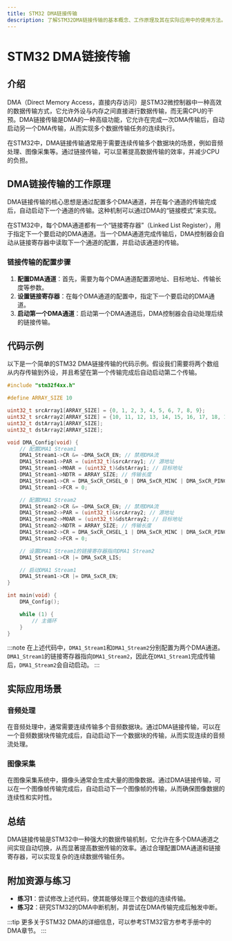 ```yaml
---
title: STM32 DMA链接传输
description: 了解STM32DMA链接传输的基本概念、工作原理及其在实际应用中的使用方法。适合初学者学习。
---
```


# STM32 DMA链接传输

## 介绍

DMA（Direct Memory Access，直接内存访问）是STM32微控制器中一种高效的数据传输方式，它允许外设与内存之间直接进行数据传输，而无需CPU的干预。DMA链接传输是DMA的一种高级功能，它允许在完成一次DMA传输后，自动启动另一个DMA传输，从而实现多个数据传输任务的连续执行。

在STM32中，DMA链接传输通常用于需要连续传输多个数据块的场景，例如音频处理、图像采集等。通过链接传输，可以显著提高数据传输的效率，并减少CPU的负担。

## DMA链接传输的工作原理

DMA链接传输的核心思想是通过配置多个DMA通道，并在每个通道的传输完成后，自动启动下一个通道的传输。这种机制可以通过DMA的“链接模式”来实现。

在STM32中，每个DMA通道都有一个“链接寄存器”（Linked List Register），用于指定下一个要启动的DMA通道。当一个DMA通道完成传输后，DMA控制器会自动从链接寄存器中读取下一个通道的配置，并启动该通道的传输。

### 链接传输的配置步骤

1. **配置DMA通道**：首先，需要为每个DMA通道配置源地址、目标地址、传输长度等参数。
2. **设置链接寄存器**：在每个DMA通道的配置中，指定下一个要启动的DMA通道。
3. **启动第一个DMA通道**：启动第一个DMA通道后，DMA控制器会自动处理后续的链接传输。

## 代码示例

以下是一个简单的STM32 DMA链接传输的代码示例。假设我们需要将两个数组从内存传输到外设，并且希望在第一个传输完成后自动启动第二个传输。

```c
#include "stm32f4xx.h"

#define ARRAY_SIZE 10

uint32_t srcArray1[ARRAY_SIZE] = {0, 1, 2, 3, 4, 5, 6, 7, 8, 9};
uint32_t srcArray2[ARRAY_SIZE] = {10, 11, 12, 13, 14, 15, 16, 17, 18, 19};
uint32_t dstArray1[ARRAY_SIZE];
uint32_t dstArray2[ARRAY_SIZE];

void DMA_Config(void) {
    // 配置DMA1 Stream1
    DMA1_Stream1->CR &= ~DMA_SxCR_EN; // 禁用DMA流
    DMA1_Stream1->PAR = (uint32_t)&srcArray1; // 源地址
    DMA1_Stream1->M0AR = (uint32_t)&dstArray1; // 目标地址
    DMA1_Stream1->NDTR = ARRAY_SIZE; // 传输长度
    DMA1_Stream1->CR = DMA_SxCR_CHSEL_0 | DMA_SxCR_MINC | DMA_SxCR_PINC | DMA_SxCR_DIR_0 | DMA_SxCR_TCIE;
    DMA1_Stream1->FCR = 0;

    // 配置DMA1 Stream2
    DMA1_Stream2->CR &= ~DMA_SxCR_EN; // 禁用DMA流
    DMA1_Stream2->PAR = (uint32_t)&srcArray2; // 源地址
    DMA1_Stream2->M0AR = (uint32_t)&dstArray2; // 目标地址
    DMA1_Stream2->NDTR = ARRAY_SIZE; // 传输长度
    DMA1_Stream2->CR = DMA_SxCR_CHSEL_1 | DMA_SxCR_MINC | DMA_SxCR_PINC | DMA_SxCR_DIR_0 | DMA_SxCR_TCIE;
    DMA1_Stream2->FCR = 0;

    // 设置DMA1 Stream1的链接寄存器指向DMA1 Stream2
    DMA1_Stream1->CR |= DMA_SxCR_LIS;

    // 启动DMA1 Stream1
    DMA1_Stream1->CR |= DMA_SxCR_EN;
}

int main(void) {
    DMA_Config();

    while (1) {
        // 主循环
    }
}
```

:::note
在上述代码中，`DMA1_Stream1`和`DMA1_Stream2`分别配置为两个DMA通道。`DMA1_Stream1`的链接寄存器指向`DMA1_Stream2`，因此在`DMA1_Stream1`完成传输后，`DMA1_Stream2`会自动启动。
:::

## 实际应用场景

### 音频处理

在音频处理中，通常需要连续传输多个音频数据块。通过DMA链接传输，可以在一个音频数据块传输完成后，自动启动下一个数据块的传输，从而实现连续的音频流处理。

### 图像采集

在图像采集系统中，摄像头通常会生成大量的图像数据。通过DMA链接传输，可以在一个图像帧传输完成后，自动启动下一个图像帧的传输，从而确保图像数据的连续性和实时性。

## 总结

DMA链接传输是STM32中一种强大的数据传输机制，它允许在多个DMA通道之间实现自动切换，从而显著提高数据传输的效率。通过合理配置DMA通道和链接寄存器，可以实现复杂的连续数据传输任务。

## 附加资源与练习

- **练习1**：尝试修改上述代码，使其能够处理三个数组的连续传输。
- **练习2**：研究STM32的DMA中断机制，并尝试在DMA传输完成后触发中断。

:::tip
更多关于STM32 DMA的详细信息，可以参考STM32官方参考手册中的DMA章节。
:::